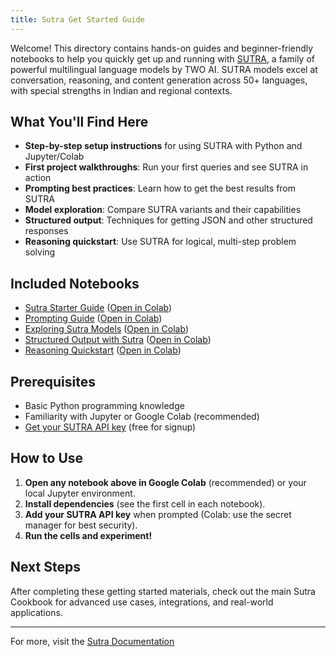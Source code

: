 ```yaml
---
title: Sutra Get Started Guide
---
```


Welcome! This directory contains hands-on guides and beginner-friendly notebooks to help you quickly get up and running with [SUTRA](https://www.two.ai/sutra), a family of powerful multilingual language models by TWO AI. SUTRA models excel at conversation, reasoning, and content generation across 50+ languages, with special strengths in Indian and regional contexts.

## What You'll Find Here

- **Step-by-step setup instructions** for using SUTRA with Python and Jupyter/Colab
- **First project walkthroughs**: Run your first queries and see SUTRA in action
- **Prompting best practices**: Learn how to get the best results from SUTRA
- **Model exploration**: Compare SUTRA variants and their capabilities
- **Structured output**: Techniques for getting JSON and other structured responses
- **Reasoning quickstart**: Use SUTRA for logical, multi-step problem solving

## Included Notebooks

- [Sutra Starter Guide](sutra_starter_guide.ipynb) ([Open in Colab](https://colab.research.google.com/github/Shubhwithai/sutra-cookbook/blob/main/get-started/sutra_starter_guide.ipynb))
- [Prompting Guide](sutra_prompting_guide.ipynb) ([Open in Colab](https://colab.research.google.com/github/Shubhwithai/sutra-cookbook/blob/main/get-started/sutra_prompting_guide.ipynb))
- [Exploring Sutra Models](exploring_sutra_models.ipynb) ([Open in Colab](https://colab.research.google.com/github/Shubhwithai/sutra-cookbook/blob/main/get-started/exploring_sutra_models.ipynb))
- [Structured Output with Sutra](structured_output_with_sutra.ipynb) ([Open in Colab](https://colab.research.google.com/github/Shubhwithai/sutra-cookbook/blob/main/get-started/structured_output_with_sutra.ipynb))
- [Reasoning Quickstart](sutra_reasoning_quickstart.ipynb) ([Open in Colab](https://colab.research.google.com/github/Shubhwithai/sutra-cookbook/blob/main/get-started/sutra_reasoning_quickstart.ipynb))

## Prerequisites

- Basic Python programming knowledge
- Familiarity with Jupyter or Google Colab (recommended)
- [Get your SUTRA API key](https://www.two.ai/sutra/api) (free for signup)

## How to Use

1. **Open any notebook above in Google Colab** (recommended) or your local Jupyter environment.
2. **Install dependencies** (see the first cell in each notebook).
3. **Add your SUTRA API key** when prompted (Colab: use the secret manager for best security).
4. **Run the cells and experiment!**

## Next Steps

After completing these getting started materials, check out the main Sutra Cookbook for advanced use cases, integrations, and real-world applications.

---

For more, visit the [Sutra Documentation](https://docs.two.ai/version-2/docs/get-started-with-sutra)

